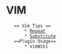 =VIM=
    == Vim Tips ==
        * [[Repeat]]
        * [[Substitute]]
    ==Plugin Usage==
        * VimWiki
